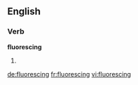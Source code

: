 ==English==

===Verb===
'''fluorescing'''

# {{present participle of|[[fluoresce]]}}

[[de:fluorescing]]
[[fr:fluorescing]]
[[vi:fluorescing]]